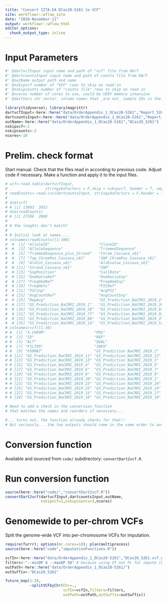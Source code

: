 ```yaml
---
title: "Convert IITA-EA DCas20-5261 to VCF"
site: workflowr::wflow_site
date: "2020-November-11"
output: workflowr::wflow_html
editor_options:
  chunk_output_type: inline
---
```



# Input Parameters
```r
#' @dartvcfInput input name and path of "vcf" file from DArT
#' @dartcountsInput input name and path of counts file from DArT
#' @outName output path and name
#' @nskipvcf number of "VCF" rows to skip on read-in
#' @nskipcounts number of "counts file" rows to skip on read in
#' @ncores number of cores to use, could be VERY memory intensive
#' @dartVars chr vector, column names that _are not_ sample IDs in the read-counts file. I use this internally to assign the sampleIDs in the VCF file

library(tidyverse); library(magrittr)
dartvcfInput<-here::here("data/OrderAppendix_1_DCas20-5261","Report_5261_VCF_Ref_Version6.txt")
dartcountsInput<-here::here("data/OrderAppendix_1_DCas20-5261","Report_5261_Counts_Ref_Version6.csv")
outName<-here::here("data/OrderAppendix_1_DCas20-5261","DCas20_5261")
nskipvcf<-2 
nskipcounts<-3
ncores<-10
```

# Prelim. check format

Start manual. Check that the files read in according to previous code. Adjust code if necessary. Make a function and apply it to the input files.

```r
# vcf<-read.table(dartvcfInput,
#                 stringsAsFactors = F,skip = nskipvcf, header = T, sep = "\t", comment.char = "")
# readCounts<-read.csv(dartcountsInput, stringsAsFactors = F,header = T,skip=nskipcounts)
# 
# dim(vcf)
# # [1] 13603  2052
# dim(readCounts)
# # [1] 27206  2068
# 
# # the lenghts don't match?
# 
# # Initial look at names....
# colnames(readCounts)[1:100]
#  #  [1] "AlleleID"                      "CloneID"                      
#  #  [3] "AlleleSequence"                "TrimmedSequence"              
#  #  [5] "TrimmedSequence_plus_Strand"   "Chrom_Cassava_v61"            
#  #  [7] "Tag_ChromPos_Cassava_v61"      "SNP_ChromPos_Cassava_v61"     
#  #  [9] "AlnCnt_Cassava_v61"            "AlnEvalue_Cassava_v61"        
#  # [11] "Strand_Cassava_v61"            "SNP"                          
#  # [13] "SnpPosition"                   "CallRate"                     
#  # [15] "OneRatioRef"                   "OneRatioSnp"                  
#  # [17] "FreqHomRef"                    "FreqHomSnp"                   
#  # [19] "FreqHets"                      "PICRef"                       
#  # [21] "PICSnp"                        "AvgPIC"                       
#  # [23] "AvgCountRef"                   "AvgCountSnp"                  
#  # [25] "RepAvg"                        "GS_Prediction_NaCRRI_2019_2"  
#  # [27] "GS_Prediction_NaCRRI_2019_1"   "GS_Prediction_NaCRRI_2019_26" 
#  # [29] "GS_Prediction_NaCRRI_2019_28"  "GS_Prediction_NaCRRI_2019_64" 
#  # [31] "GS_Prediction_NaCRRI_2019_77"  "GS_Prediction_NaCRRI_2019_92" 
#  # [33] "GS_Prediction_NaCRRI_2019_80"  "GS_Prediction_NaCRRI_2019_3"  
#  # [35] "GS_Prediction_NaCRRI_2019_14"  "GS_Prediction_NaCRRI_2019_52"
# colnames(vcf)[1:30]
# #  [1] "X.CHROM"                      "POS"                         
# #  [3] "ID"                           "REF"                         
# #  [5] "ALT"                          "QUAL"                        
# #  [7] "FILTER"                       "INFO"                        
# #  [9] "FORMAT"                       "GS_Prediction_NaCRRI_2019_2" 
# # [11] "GS_Prediction_NaCRRI_2019_11" "GS_Prediction_NaCRRI_2019_12"
# # [13] "GS_Prediction_NaCRRI_2019_13" "GS_Prediction_NaCRRI_2019_3" 
# # [15] "GS_Prediction_NaCRRI_2019_4"  "GS_Prediction_NaCRRI_2019_5" 
# # [17] "GS_Prediction_NaCRRI_2019_6"  "GS_Prediction_NaCRRI_2019_7" 
# # [19] "GS_Prediction_NaCRRI_2019_8"  "GS_Prediction_NaCRRI_2019_9" 
# # [21] "GS_Prediction_NaCRRI_2019_10" "GS_Prediction_NaCRRI_2019_1" 
# # [23] "GS_Prediction_NaCRRI_2019_23" "GS_Prediction_NaCRRI_2019_24"
# # [25] "GS_Prediction_NaCRRI_2019_25" "GS_Prediction_NaCRRI_2019_14"
# # [27] "GS_Prediction_NaCRRI_2019_15" "GS_Prediction_NaCRRI_2019_17"
# # [29] "GS_Prediction_NaCRRI_2019_18" "GS_Prediction_NaCRRI_2019_19"

# Need to add a check in the conversion function 
# that matches the names and reorders if necessary...

#... turns out, the function already checks for that!!  
# But seriously... the two outputs should come in the same order to avoid downstream problems.

```

# Conversion function

Available and sourced from `code/` subdirectory: `convertDart2vcf.R`.

# Run conversion function
```r
source(here::here("code/","convertDart2vcf.R"))
convertDart2vcf(dartvcfInput,dartcountsInput,outName,
                nskipvcf=2,nskipcounts=3,ncores)
```

# Genomewide to per-chrom VCFs

Split the genome-wide VCF into per-chromosome VCFs for imputation.

```r
require(furrr); options(mc.cores=18); plan(multiprocess)
source(here::here("code","imputationFunctions.R"))

vcfIn<-here::here("data/OrderAppendix_1_DCas20-5261","DCas20_5261.vcf.gz")
filters<-"--minDP 4 --maxDP 50" # because using GT not PL for impute (Beagle5)
outPath<-here::here("data/OrderAppendix_1_DCas20-5261/")
outSuffix<-"DCas20_5261"

future_map(1:18,
           ~splitVCFbyChr(Chr=.,
                          vcfIn=vcfIn,filters=filters,
                          outPath=outPath,outSuffix=outSuffix))
```

